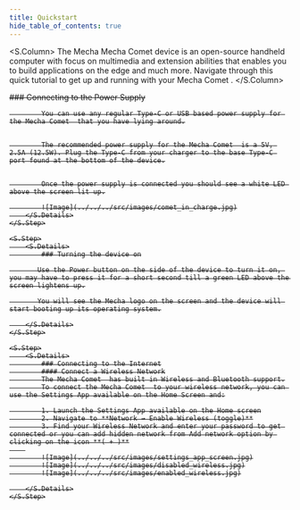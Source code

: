 ```yaml
---
title: Quickstart
hide_table_of_contents: true
---
```



<S.Column>
  The Mecha Mecha Comet  device is an open-source handheld computer with focus on
  multimedia and extension abilities that enables you to build applications on
  the edge and much more. Navigate through this quick tutorial to get up and
  running with your Mecha Comet .
</S.Column>

<S>
    <S.Step>
        <S.Details>
            ### Connecting to the Power Supply

            You can use any regular Type-C or USB based power supply for the Mecha Comet  that you have lying around.


            The recommended power supply for the Mecha Comet  is a 5V, 2.5A (12.5W). Plug the Type-C from your charger to the base Type-C port found at the bottom of the device.


            Once the power supply is connected you should see a white LED above the screen lit up.

            ![Image](../../../src/images/comet_in_charge.jpg)
        </S.Details>
    </S.Step>

    <S.Step>
        <S.Details>
            ### Turning the device on

           Use the Power button on the side of the device to turn it on, you may have to press it for a short second till a green LED above the screen lightens up.

           You will see the Mecha logo on the screen and the device will start booting up its operating system.

        </S.Details>
    </S.Step>

    <S.Step>
        <S.Details>
            ### Connecting to the Internet
            #### Connect a Wireless Network
            The Mecha Comet  has built in Wireless and Bluetooth support.
            To connect the Mecha Comet  to your wireless network, you can use the Settings App available on the Home Screen and:

            1. Launch the Settings App available on the Home screen
            2. Navigate to **Network → Enable Wireless (toggle)**
            3. Find your Wireless Network and enter your password to get connected or you can add hidden network from Add network option by clicking on the icon **( + )**
        
            ![Image](../../../src/images/settings_app_screen.jpg)
            ![Image](../../../src/images/disabled_wireless.jpg)
            ![Image](../../../src/images/enabled_wireless.jpg)

        </S.Details>
    </S.Step>

</S>
